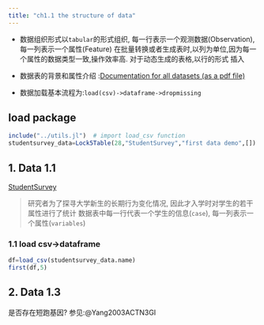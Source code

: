 ```yaml
---
title: "ch1.1 the structure of data"
---
```


:::{.callout-note title="Tabular Data"}

- 数据组织形式以`tabular`的形式组织, 每一行表示一个观测数据(Observation), 每一列表示一个属性(Feature)
在批量转换或者生成表时,以列为单位,因为每一个属性的数据类型一致,操作效率高. 对于动态生成的表格,以行的形式
插入

-  数据表的背景和属性介绍 :[Documentation for all datasets (as a pdf file)](https://www.lock5stat.com/datapage3e.html)

-  数据加载基本流程为:`load(csv)->dataframe->dropmissing`

:::

## load package {.unnumbered}

```julia
include("../utils.jl")  # import load_csv function 
studentsurvey_data=Lock5Table(28,"StudentSurvey","first data demo",[])
```

## 1.  Data 1.1  
[StudentSurvey](https://www.lock5stat.com/datasets3e/StudentSurvey.csv)

>研究者为了探寻大学新生的长期行为变化情况, 因此才入学时对学生的若干属性进行了统计
数据表中每一行代表一个学生的信息(`case`), 每一列表示一个属性(`variables`)


### 1.1   load csv->dataframe
```julia
df=load_csv(studentsurvey_data.name)
first(df,5)
```


## 2. Data 1.3
是否存在短跑基因?
参见:@Yang2003ACTN3GI